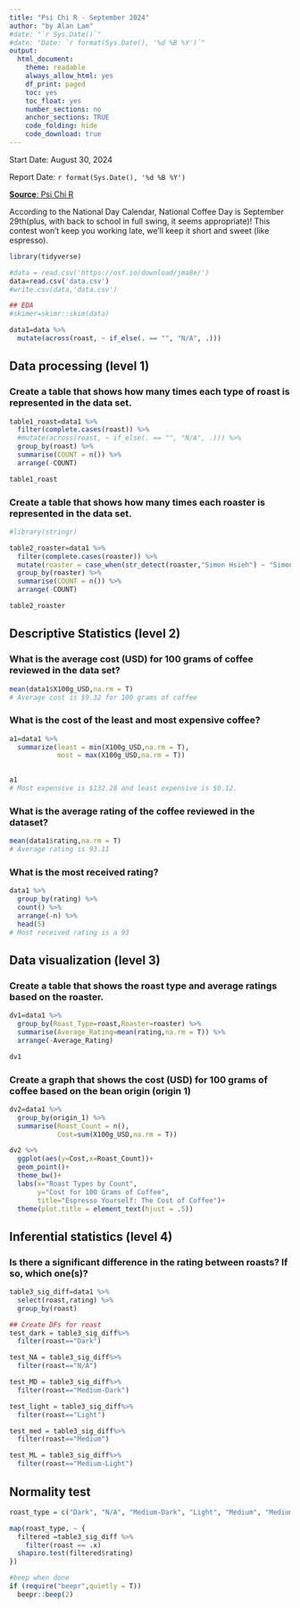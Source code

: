 ```yaml
---
title: "Psi Chi R - September 2024"
author: "by Alan Lam"
#date: "`r Sys.Date()`"
#date: "Date: `r format(Sys.Date(), '%d %B %Y')`" 
output:
  html_document:
    theme: readable
    always_allow_html: yes
    df_print: paged
    toc: yes
    toc_float: yes
    number_sections: no
    anchor_sections: TRUE
    code_folding: hide
    code_download: true
---
```

Start Date: August 30, 2024

Report Date: `r format(Sys.Date(), '%d %B %Y')`

[**Source**: Psi Chi R](https://osf.io/3zm8w/)

According to the National Day Calendar, National Coffee Day is September 29th(plus, with back to school in full swing, it seems appropriate)! This contest won’t keep you working late, we’ll keep it short and sweet (like espresso).

```r
library(tidyverse)

#data = read.csv('https://osf.io/download/jma8e/')
data=read.csv('data.csv')
#write.csv(data,'data.csv')
```


```r
## EDA
#skimer=skimr::skim(data)

data1=data %>% 
  mutate(across(roast, ~ if_else(. == "", "N/A", .)))
```

## Data processing (level 1)

### Create a table that shows how many times each type of roast is represented in the data set.
```r

table1_roast=data1 %>% 
  filter(complete.cases(roast)) %>% 
  #mutate(across(roast, ~ if_else(. == "", "N/A", .))) %>% 
  group_by(roast) %>% 
  summarise(COUNT = n()) %>% 
  arrange(-COUNT)

table1_roast
```

### Create a table that shows how many times each roaster is represented in the data set.
```r

#library(stringr)

table2_roaster=data1 %>% 
  filter(complete.cases(roaster)) %>% 
  mutate(roaster = case_when(str_detect(roaster,"Simon Hsieh") ~ "Simon Hsieh", TRUE~roaster))%>%
  group_by(roaster) %>% 
  summarise(COUNT = n()) %>% 
  arrange(-COUNT)

table2_roaster
```

## Descriptive Statistics (level 2)

### What is the average cost (USD) for 100 grams of coffee reviewed in the data set?
```r
mean(data1$X100g_USD,na.rm = T)
# Average cost is $9.32 for 100 grams of coffee
```

### What is the cost of the least and most expensive coffee?
```r

a1=data1 %>% 
  summarize(least = min(X100g_USD,na.rm = T),
            most = max(X100g_USD,na.rm = T)) 
  

a1
# Most expensive is $132.28 and least expensive is $0.12.
```

### What is the average rating of the coffee reviewed in the dataset?
```r

mean(data1$rating,na.rm = T)
# Average rating is 93.11
```

### What is the most received rating?
```r

data1 %>% 
  group_by(rating) %>% 
  count() %>% 
  arrange(-n) %>% 
  head(5)
# Most received rating is a 93
```

## Data visualization (level 3)

### Create a table that shows the roast type and average ratings based on the roaster.
```r
dv1=data1 %>% 
  group_by(Roast_Type=roast,Roaster=roaster) %>% 
  summarise(Average_Rating=mean(rating,na.rm = T)) %>% 
  arrange(-Average_Rating)

dv1
```

### Create a graph that shows the cost (USD) for 100 grams of coffee based on the bean origin (origin 1)
```r
dv2=data1 %>% 
  group_by(origin_1) %>% 
  summarise(Roast_Count = n(),
            Cost=sum(X100g_USD,na.rm = T))

dv2 %>% 
  ggplot(aes(y=Cost,x=Roast_Count))+
  geom_point()+
  theme_bw()+
  labs(x="Roast Types by Count",
       y="Cost for 100 Grams of Coffee",
       title="Espresso Yourself: The Cost of Coffee")+
  theme(plot.title = element_text(hjust = .5))
```

## Inferential statistics (level 4)

### Is there a significant difference in the **rating** between roasts? If so, which one(s)?
```r
table3_sig_diff=data1 %>%
  select(roast,rating) %>% 
  group_by(roast)

```


```r
## Create DFs for roast
test_dark = table3_sig_diff%>% 
  filter(roast=="Dark")

test_NA = table3_sig_diff%>% 
  filter(roast=="N/A")

test_MD = table3_sig_diff%>% 
  filter(roast=="Medium-Dark")

test_light = table3_sig_diff%>% 
  filter(roast=="Light")

test_med = table3_sig_diff%>% 
  filter(roast=="Medium")

test_ML = table3_sig_diff%>% 
  filter(roast=="Medium-Light")
```

## Normality test
```r

roast_type = c("Dark", "N/A", "Medium-Dark", "Light", "Medium", "Medium-Light")

map(roast_type, ~ {
  filtered =table3_sig_diff %>%
    filter(roast == .x)
  shapiro.test(filtered$rating)
})

```



```r
#beep when done
if (require("beepr",quietly = T))
  beepr::beep(2)
```
